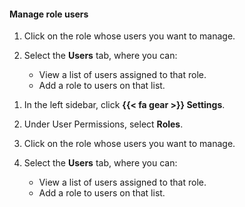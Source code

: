 :::: {.content-visible unless-format="revealjs"}
#### Manage role users

1. Click on the role whose users you want to manage.

1. Select the **Users** tab, where you can:

      - View a list of users assigned to that role.
      - Add a role to users on that list.

::::

:::: {.content-hidden unless-format="revealjs"}
1. In the left sidebar, click **{{< fa gear >}} Settings**.

1. Under User Permissions, select **Roles**.

1. Click on the role whose users you want to manage.

1. Select the **Users** tab, where you can:

      - View a list of users assigned to that role.
      - Add a role to users on that list.

::::